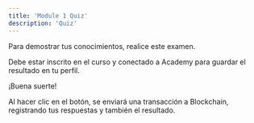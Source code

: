 ```yaml
---
title: 'Module 1 Quiz'
description: 'Quiz'
---
```


Para demostrar tus conocimientos, realice este examen.

Debe estar inscrito en el curso y conectado a Academy para guardar el resultado en tu perfil.

¡Buena suerte!

<QuizList course='kleros' module='01' numberOfQuestions={5} />

Al hacer clic en el botón, se enviará una transacción a Blockchain,
registrando tus respuestas y también el resultado.
